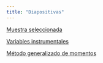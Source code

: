 ```yaml
---
title: "Diapositivas"
---
```



[Muestra seleccionada](./muestra-seleccionada.qmd)

[Variables instrumentales](./variables-instrumentales.qmd)

[Método generalizado de momentos](./mgm.qmd)
